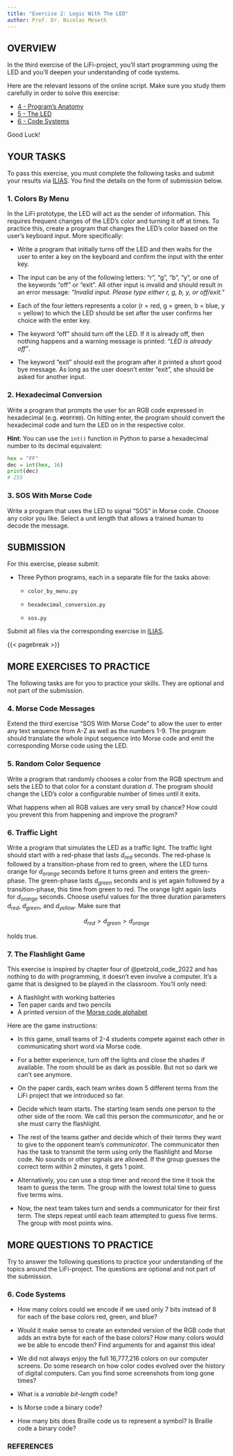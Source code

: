```yaml
---
title: "Exercise 2: Logic With The LED"
author: Prof. Dr. Nicolas Meseth
---
```


## OVERVIEW

In the third exercise of the LiFi-project, you'll start programming using the LED and you'll deepen your understanding of code systems.

Here are the relevant lessons of the online script. Make sure you study them carefully in order to solve this exercise:

-   [4 - Program's Anatomy](https://lifi.datalit.de/lifi-project/programs-anatomy)
-   [5 - The LED](https://lifi.datalit.de/lifi-project/the-led)
-   [6 - Code Systems](https://lifi.datalit.de/lifi-project/code-systems)

Good Luck!

## YOUR TASKS

To pass this exercise, you must complete the following tasks and submit your results via [ILIAS](https://lms.hs-osnabrueck.de). You find the details on the form of submission below.

### 1. Colors By Menu

In the LiFi prototype, the LED will act as the sender of information. This requires frequent changes of the LED's color and turning it off at times. To practice this, create a program that changes the LED's color based on the user's keyboard input. More specifically:

-   Write a program that initially turns off the LED and then waits for the user to enter a key on the keyboard and confirm the input with the enter key.

-   The input can be any of the following letters: "r", "g", "b", "y", or one of the keywords "off" or "exit". All other input is invalid and should result in an error message: *"Invalid input. Please type either r, g, b, y, or off/exit."*

-   Each of the four letters represents a color (r = red, g = green, b = blue, y = yellow) to which the LED should be set after the user confirms her choice with the enter key.

-   The keyword "off" should turn off the LED. If it is already off, then nothing happens and a warning message is printed: *"LED is already off"*.

-   The keyword "exit" should exit the program after it printed a short good bye message. As long as the user doesn't enter "exit", she should be asked for another input.

### 2. Hexadecimal Conversion

Write a program that prompts the user for an RGB code expressed in hexadecimal (e.g. `#00FF00`). On hitting enter, the program should convert the hexadecimal code and turn the LED on in the respective color.

**Hint**: You can use the `int()` function in Python to parse a hexadecimal number to its decimal equivalent:

``` python
hex = "FF"
dec = int(hex, 16)
print(dec)
# 255
```

### 3. SOS With Morse Code

Write a program that uses the LED to signal "SOS" in Morse code. Choose any color you like. Select a unit length that allows a trained human to decode the message.

## SUBMISSION

For this exercise, please submit:

-   Three Python programs, each in a separate file for the tasks above:

    -   `color_by_menu.py`

    -   `hexadecimal_conversion.py`

    -   `sos.py`

Submit all files via the corresponding exercise in [ILIAS](https://lms.hs-osnabrueck.de).

{{< pagebreak >}}

## MORE EXERCISES TO PRACTICE

The following tasks are for you to practice your skills. They are optional and not part of the submission.

### 4. Morse Code Messages

Extend the third exercise "SOS With Morse Code" to allow the user to enter any text sequence from A-Z as well as the numbers 1-9. The program should translate the whole input sequence into Morse code and emit the corresponding Morse code using the LED.


### 5. Random Color Sequence

Write a program that randomly chooses a color from the RGB spectrum and sets the LED to that color for a constant duration $d$. The program should change the LED's color a configurable number of times until it exits.

What happens when all RGB values are very small by chance? How could you prevent this from happening and improve the program?

### 6. Traffic Light

Write a program that simulates the LED as a traffic light. The traffic light should start with a red-phase that lasts $d_{red}$ seconds. The red-phase is followed by a transition-phase from red to green, where the LED turns orange for $d_{orange}$ seconds before it turns green and enters the green-phase. The green-phase lasts $d_{green}$ seconds and is yet again followed by a transition-phase, this time from green to red. The orange light again lasts for $d_{orange}$ seconds. Choose useful values for the three duration parameters $d_{red}$, $d_{green}$, and $d_{yellow}$. Make sure that

$$d_{red} > d_{green} > d_{orange}$$

holds true.

### 7. The Flashlight Game

This exercise is inspired by chapter four of @petzold_code_2022 and has nothing to do with programming, it doesn't even involve a computer. It's a game that is designed to be played in the classroom. You'll only need:

- A flashlight with working batteries
- Ten paper cards and two pencils
- A printed version of the [Morse code alphabet](https://rsgb.org/main/files/2012/10/Morse_Code_Sheet_01.pdf)

Here are the game instructions:

- In this game, small teams of 2-4 students compete against each other in communicating short word via Morse code.

- For a better experience, turn off the lights and close the shades if available. The room should be as dark as possible. But not so dark we can't see anymore.

- On the paper cards, each team writes down 5 different terms from the LiFi project that we introduced so far. 

- Decide which team starts. The starting team sends one person to the other side of the room. We call this person the *communicator*, and he or she must carry the flashlight. 

- The rest of the teams gather and decide which of their terms they want to give to the opponent team's *communicator*. The communicator then has the task to transmit the term using only the flashlight and Morse code. No sounds or other signals are allowed. If the group guesses the correct term within 2 minutes, it gets 1 point. 

- Alternatively, you can use a stop timer and record the time it took the team to guess the term. The group with the lowest total time to guess five terms wins.

- Now, the next team takes turn and sends a communicator for their first term. The steps repeat until each team attempted to guess five terms. The group with most points wins.


## MORE QUESTIONS TO PRACTICE

Try to answer the following questions to practice your understanding of the topics around the LiFi-project. The questions are optional and not part of the submission.

### 6. Code Systems

-   How many colors could we encode if we used only 7 bits instead of 8 for each of the base colors red, green, and blue?

-   Would it make sense to create an extended version of the RGB code that adds an extra byte for each of the base colors? How many colors would we be able to encode then? Find arguments for and against this idea!

-   We did not always enjoy the full 16,777,216 colors on our computer screens. Do some research on how color codes evolved over the history of digital computers. Can you find some screenshots from long gone times?

-   What is a *variable bit-length* code?

-   Is Morse code a binary code?

-   How many bits does Braille code us to represent a symbol? Is Braille code a binary code?

### REFERENCES

::: {#refs}
:::
